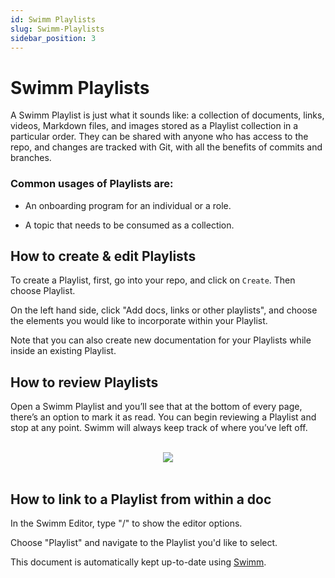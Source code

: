 ```yaml
---
id: Swimm Playlists
slug: Swimm-Playlists
sidebar_position: 3
---
```


# Swimm Playlists

A Swimm Playlist is just what it sounds like: a collection of documents, links, videos, Markdown files, and images stored as a Playlist collection in a particular order. They can be shared with anyone who has access to the repo, and changes are tracked with Git, with all the benefits of commits and branches.

### **Common usages of Playlists are:**

*   An onboarding program for an individual or a role.
    
*   A topic that needs to be consumed as a collection.
    

## **How to create & edit Playlists​**

To create a Playlist, first, go into your repo, and click on `Create`. Then choose Playlist.


On the left hand side, click "Add docs, links or other playlists", and choose the elements you would like to incorporate within your Playlist.


Note that you can also create new documentation for your Playlists while inside an existing Playlist.

## **How to review Playlists​**

Open a Swimm Playlist and you’ll see that at the bottom of every page, there’s an option to mark it as read. You can begin reviewing a Playlist and stop at any point. Swimm will always keep track of where you’ve left off.


<br/>

<div align="center"><img src="../../static/img/Features5.png" style="width:'50%'"/></div>

<br/>

## **How to link to a Playlist from within a doc**

In the Swimm Editor, type "/" to show the editor options.

Choose "Playlist" and navigate to the Playlist you'd like to select.

This document is automatically kept up-to-date using [Swimm](https://swimm.io).
